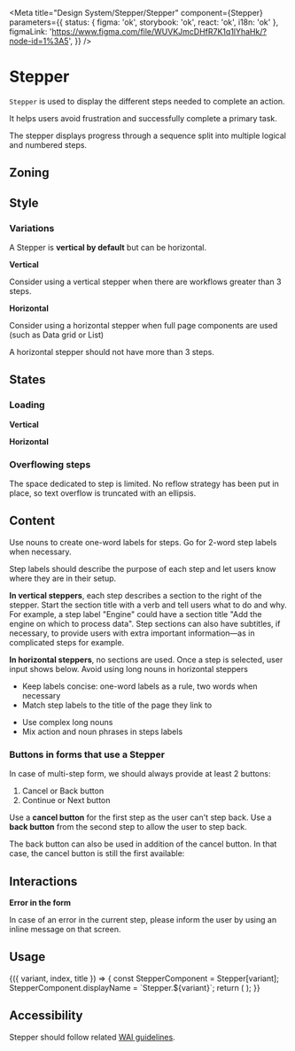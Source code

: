 

<Meta
	title="Design System/Stepper/Stepper"
	component={Stepper}
	parameters={{
		status: { figma: 'ok', storybook: 'ok', react: 'ok', i18n: 'ok' },
		figmaLink: 'https://www.figma.com/file/WUVKJmcDHfR7K1q1lYhaHk/?node-id=1%3A5',
	}}
/>

# Stepper

`Stepper` is used to display the different steps needed to complete an action.

It helps users avoid frustration and successfully complete a primary task.

The stepper displays progress through a sequence split into multiple logical and numbered steps.

## Zoning

<FigmaImage
	src="https://www.figma.com/file/qc8oUSyVJM67gSsbTShftt/%F0%9F%93%90-Zoning?node-id=952%3A230"
	alt="zoning image for the stepper"
/>

## Style

### Variations

A Stepper is **vertical by default** but can be horizontal.

**Vertical**

Consider using a vertical stepper when there are workflows greater than 3 steps.

<FigmaImage
	src="https://www.figma.com/file/WUVKJmcDHfR7K1q1lYhaHk/Stepper?node-id=1809%3A47231"
	alt="Mockup of a vertical stepper"
/>

<Canvas>
	<Story story={Stories.Vertical} />
</Canvas>

**Horizontal**

Consider using a horizontal stepper when full page components are used (such as Data grid or List)

A horizontal stepper should not have more than 3 steps.

<FigmaImage
	src="https://www.figma.com/file/WUVKJmcDHfR7K1q1lYhaHk/Stepper?node-id=1809%3A47229"
	alt="Mockup of a horizontal stepper"
/>

<Canvas>
	<Story story={Stories.Horizontal} />
</Canvas>

## States

### Loading

**Vertical**

<Canvas>
	<Story story={Stories.VerticalLoading} />
</Canvas>

**Horizontal**

<Canvas>
	<Story story={Stories.HorizontalLoading} />
</Canvas>

### Overflowing steps

The space dedicated to step is limited. No reflow strategy has been put in place, so text overflow is truncated with an ellipsis.

<Canvas>
	<Story story={Stories.Overflows} />
</Canvas>

## Content

Use nouns to create one-word labels for steps. Go for 2-word step labels when necessary.

Step labels should describe the purpose of each step and let users know where they are in their setup.

**In vertical steppers**, each step describes a section to the right of the stepper. Start the section title with a verb and tell users what to do and why. For example, a step label "Engine" could have a section title "Add the engine on which to process data".
Step sections can also have subtitles, if necessary, to provide users with extra important information—as in complicated steps for example.

**In horizontal steppers**, no sections are used. Once a step is selected, user input shows below. Avoid using long nouns in horizontal steppers

<Use>
	<Use.Do>
		<ul>
			<li>Keep labels concise: one-word labels as a rule, two words when necessary</li>
			<li>Match step labels to the title of the page they link to</li>
		</ul>
	</Use.Do>
	<Use.Dont>
		<ul>
			<li>Use complex long nouns</li>
			<li>Mix action and noun phrases in steps labels</li>
		</ul>
	</Use.Dont>
</Use>

### Buttons in forms that use a Stepper

In case of multi-step form, we should always provide at least 2 buttons:

1. Cancel or Back button
2. Continue or Next button

Use a **cancel button** for the first step as the user can't step back. Use a **back button** from the second step to allow the user to step back.

<FigmaImage
	src="https://www.figma.com/file/WUVKJmcDHfR7K1q1lYhaHk/Stepper?node-id=115%3A0"
	alt="buttons mutli step form example"
/>

The back button can also be used in addition of the cancel button. In that case, the cancel button is still the first available:

<FigmaImage
	src="https://www.figma.com/file/WUVKJmcDHfR7K1q1lYhaHk/Stepper?node-id=1808%3A47056"
	alt="cancel and back buttons for multi step form"
/>

## Interactions

**Error in the form**

In case of an error in the current step, please inform the user by using an inline message on that screen.

## Usage

<Canvas>
	<Story
		name="usage"
		args={{
			variant: 'Vertical',
		}}
		argTypes={{
			variant: {
				description: 'Stepper variation',
				control: {
					type: 'select',
					options: ['Vertical', 'Horizontal'],
				},
			},
		}}
	>
		{({ variant, index, title }) => {
			const StepperComponent = Stepper[variant];
			StepperComponent.displayName = `Stepper.${variant}`;
			return (
				<StepperComponent>
					<Stepper.Step.Validated title="Validated" />
					<Stepper.Step.InProgress title="In progress" />
					<Stepper.Step.Enabled title="Enabled" />
				</StepperComponent>
			);
		}}
	</Story>
</Canvas>

<ArgsTable story="usage" />

## Accessibility

Stepper should follow related [WAI guidelines](https://www.w3.org/WAI/tutorials/forms/multi-page/).
